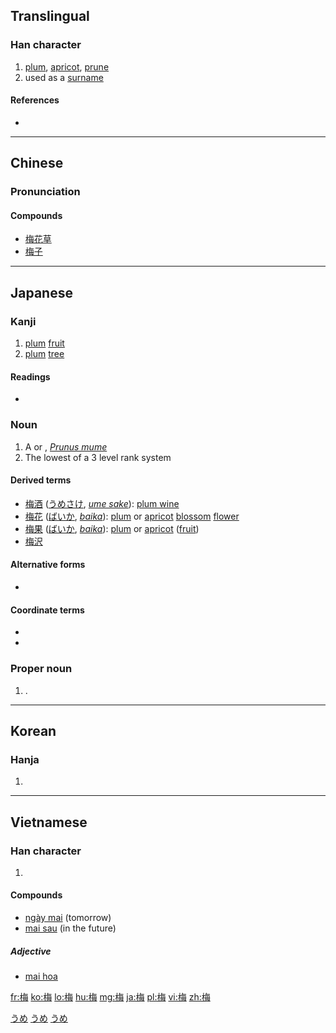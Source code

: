 {{also|楳|槑}}
==Translingual==

===Han character===
{{Han char|rn=75|rad=木|as=07|sn=11|four=4895<sub>7</sub>|canj=木人田卜 (DOWY)|ids=⿰[[木]][[毎]]}}

# [[plum]], [[apricot]], [[prune]]
# used as a [[surname]]

====References====
* {{Han ref|kx=0528.080|dkj=14795|dj=0916.230|hdz=21215.130|uh=6885|ud=26757|bh=B1F6|bd=45558}}

----

==Chinese==
{{zh-hanzi-box|[[梅]]}}

===Pronunciation===
{{zh-pron
|m=méi
|c=mui4
|mc=y
|oc=y
|cat=n
}}

====Compounds====
* [[梅花草]]
* [[梅子]]

----

==Japanese==
===Kanji===
{{ja-kanji|grade=4|rs=木07}}

# [[plum]] [[fruit]]
# [[plum]] [[tree]]

====Readings====
* {{ja-readings|on=[[ばい]] (bai)|kun=[[うめ]] (ume)}}

===Noun===
{{ja-noun|うめ}}

# A {{vern|Japanese plum|pedia=1}} or {{vern|Japanese apricot|pedia=1}}, ''[[Prunus mume]]''
# The lowest of a 3 level rank system 

====Derived terms====
* [[梅酒]] ([[うめさけ]], ''[[ume sake]]''): [[plum wine]]
* [[梅花]] ([[ばいか]], ''[[baika]]''): [[plum]] or [[apricot]] [[blossom]] [[flower]]
* [[梅果]] ([[ばいか]], ''[[baika]]''): [[plum]] or [[apricot]] ([[fruit]])
* [[梅沢]]

====Alternative forms====
* {{l|ja|楳}}

====Coordinate terms====
* {{ja-r|松|まつ|gloss=pine, the highest rank}}
* {{ja-r|竹|たけ|gloss=bamboo, the middle rank}}

===Proper noun===
{{ja-noun|k|hira=うめ|rom=Ume}}

# {{given name|female|lang=ja|sort=うめ}}.

[[Category:1000 Japanese basic words|うめ]]
[[Category:ja:Fruits|うめ]]
[[Category:ja:Trees|うめ]]

----

==Korean==

===Hanja===
{{ko-hanja|hangeul=[[매]]|eumhun=|rv=mae|mr=mae|y=may}}

# {{defn|lang=ko|sort=木07}}

----

==Vietnamese==

===Han character===
{{vi-hantu| [[mai]]|rs=木07}}

# {{defn|lang=vi|sort=木07}}

====Compounds====
* [[ngày mai]] (tomorrow)
* [[mai sau]] (in the future)

=====Adjective=====
*[http://vi.wiktionary.org/wiki/mai_hoa mai hoa]

[[fr:梅]]
[[ko:梅]]
[[lo:梅]]
[[hu:梅]]
[[mg:梅]]
[[ja:梅]]
[[pl:梅]]
[[vi:梅]]
[[zh:梅]]